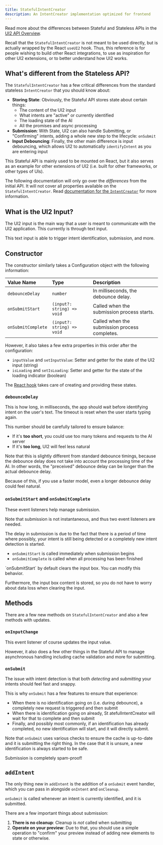 ```yaml
---
title: StatefulIntentCreator
description: An IntentCreator implementation optimized for frontend
---
```


Read more about the differences between Stateful and Stateless APIs in the [UI2 API Overview](/api-reference-overview).

Recall that the `StatefulIntentCreator` is not meant to be used directly, but is actually wrapped by the React `useUI2` hook. Thus, this reference is for people wishing to build other React integrations, to use as inspiration for other UI2 extensions, or to better understand how UI2 works.

## What's different from the Stateless API?

The `StatefulIntentCreator` has a few critical differences from the standard stateless `IntentCreator` that you should know about:

- **Storing State**: Obviously, the Stateful API stores state about certain things:
  - The content of the UI2 input
  - What intents are "active" or currently identified
  - The loading state of the AI
  - All the promises and async processing
- **Submission**: With State, UI2 can also handle Submitting, or "Confirming" intents, adding a whole new step to the lifecycle: `onSubmit`
- **Input Debouncing**: Finally, the other main difference is input debouncing, which allows UI2 to automatically `identifyIntent` as you are entering input

This Stateful API is mainly used to be mounted on React, but it also serves as an example for other extensions of UI2 (i.e. built for other frameworks, or other types of UIs).

The following documentation will only go over the _differences_ from the initial API. It will not cover all properties available on the `StatefulIntentCreator`. Read [documentation for the `IntentCreator`](/api-reference/intentCreator) for more information.

## What is the UI2 Input?

The UI2 input is the main way that a user is meant to communicate with the UI2 application. This currently is through text input.

This text input is able to trigger intent identification, submission, and more.

## Constructor

The constructor similarly takes a Configuration object with the following information:

| Value Name         | Type                       | Description                                   |
| :----------------- | :------------------------- | :-------------------------------------------- |
| `debounceDelay`    | `number`                   | In milliseconds, the debounce delay.          |
| `onSubmitStart`    | `(input?: string) => void` | Called when the submission process starts.    |
| `onSubmitComplete` | `(input?: string) => void` | Called when the submission process completes. |

However, it also takes a few extra properties in this order after the configuration:

- `inputValue` and `setInputValue`: Setter and getter for the state of the UI2 input (string)
- `isLoading` and `setIsLoading`: Setter and getter for the state of the loading indicator (boolean)

The [React hook](/react-hook-reference) takes care of creating and providing these states.

### `debounceDelay`

This is how long, in milliseconds, the app should wait before identifying intent on the user's text. The timeout is reset when the user starts typing again.

This number should be carefully tailored to ensure balance:

- If it's **too short**, you could use too many tokens and requests to the AI server
- If it's **too long**, UI2 will feel less natural

Note that this is slightly different from standard debounce timings, because the debounce delay does not take into account the processing time of the AI. In other words, the "preceived" debounce delay can be longer than the actual debounce delay.

Because of this, if you use a faster model, even a longer debounce delay could feel natural.

### `onSubmitStart` and `onSubmitComplete`

These event listeners help manage submission.

Note that submission is not instantaneous, and thus two event listeners are needed.

The delay in submission is due to the fact that there is a period of time where possibly, your intent is still being detected or a completely new intent detection is started.

- `onSubmitStart` is called immediately when submission begins
- `onSubmitComplete` is called when all processing has been finished

<Callout>
	`onSubmitStart` by default clears the input box. You can modify this behavior.
</Callout>

Furthermore, the input box content is stored, so you do not have to worry about data loss when clearing the input.

## Methods

There are a few new methods on `StatefulIntentCreator` and also a few methods with updates.

### `onInputChange`

This event listener of course updates the input value.

However, it also does a few other things in the Stateful API to manage asynchronous handling including cache validation and more for submitting.

### `onSubmit`

The issue with intent detection is that both _detecting_ and _submitting_ your intents should feel fast and snappy.

This is why `onSubmit` has a few features to ensure that experience:

- When there is no identification going on (i.e. during debounce), a completely new request is triggered and then submit
- When there is identification going on already, St
  atefulIntentCreator will wait for that to complete and then submit
- Finally, and possibly most commonly, if an identification has already completed, no new identification will start, and it will directly submit.

Note that `onSubmit` uses various checks to ensure the cache is up-to-date and it is submitting the right thing. In the case that it is unsure, a new identification is always started to be safe.

<Callout>
Submission is completely spam-proof!
</Callout>

## `addIntent`

The only thing new in `addIntent` is the addition of a `onSubmit` event handler, which you can pass in alongside `onIntent` and `onCleanup`.

`onSubmit` is called whenever an intent is currently identified, and it is submitted.

There are a few important things about submission:

1. **There is no cleanup**: Cleanup is _not_ called when submitting
2. **Operate on your preview**: Due to that, you should use a simple operation to "confirm" your preview instead of adding new elements to state or otherwise.
